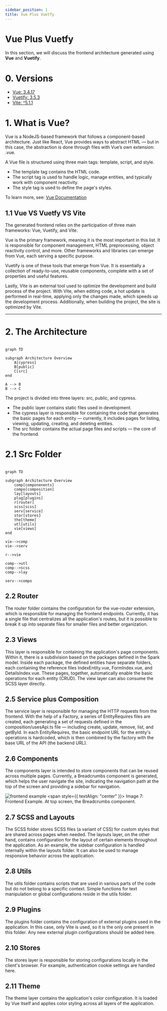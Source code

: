 ```yaml
---
sidebar_position: 1
title: Vue Plus Vuetfy
---
```


# Vue Plus Vuetfy
In this section, we will discuss the frontend architecture generated using **Vue** and **Vuetify**.

# 0. Versions
- <a href="https://vuejs.org/guide/introduction.html">Vue: 3.4.17</a>
- <a href="https://vuetifyjs.com/en/">Vuetify: 3.5.3</a>
- <a href="https://vite.dev/">Vite: ^5.1.1</a>

# 1. What is Vue?

Vue is a NodeJS-based framework that follows a component-based architecture. Just like React, Vue provides ways to abstract HTML — but in this case, the abstraction is done through files with Vue’s own extension: .vue.

A Vue file is structured using three main tags: template, script, and style.
- The template tag contains the HTML code.
- The script tag is used to handle logic, manage entities, and typically work with component reactivity.
- The style tag is used to define the page's styles.

To learn more, see: <a href="https://vuejs.org/guide/introduction.html"> Vue Documentation</a>

## 1.1 Vue VS Vuetfy VS Vite
The generated frontend relies on the participation of three main frameworks: Vue, Vuetify, and Vite.

Vue is the primary framework, meaning it is the most important in this list. It is responsible for component management, HTML preprocessing, object reactivity control, and more. Other frameworks and libraries can emerge from Vue, each serving a specific purpose.

Vuetify is one of these tools that emerge from Vue. It is essentially a collection of ready-to-use, reusable components, complete with a set of properties and useful features.

Lastly, Vite is an external tool used to optimize the development and build process of the project. With Vite, when editing code, a hot update is performed in real-time, applying only the changes made, which speeds up the development process. Additionally, when building the project, the site is optimized by Vite.

---

# 2. The Architecture
```mermaid

graph TD

subgraph Architecture Overview
    A[cypress]
    B[public]
    C[src]
end

A --> B
B --> C

```

The project is divided into three layers: src, public, and cypress.
- The public layer contains static files used in development.
- The cypress layer is responsible for containing the code that generates the basic pages for each entity — currently, it includes pages for listing, viewing, updating, creating, and deleting entities.
- The src folder contains the actual page files and scripts — the core of the frontend.

# 2.1 Src Folder

```mermaid

graph TD

subgraph Architecture Overview
    comp[componenents]
    compo[composition]
    lay[layouts]
    plug[plugins]
    r[router]
    scss[scss]
    serv[service]
    stor[stores]
    the[theme]
    utl[utils]
    vie[views]
end

vie-->comp
vie-->serv

r-->vie

comp-->utl
comp-->scss
comp-->lay

serv-->compo
```

## 2.2 Router
The router folder contains the configuration for the vue-router extension, which is responsible for managing the frontend endpoints. Currently, it has a single file that centralizes all the application's routes, but it is possible to break it up into separate files for smaller files and better organization.

## 2.3 Views
This layer is responsible for containing the application's page components. Within it, there is a subdivision based on the packages defined in the Spark model. Inside each package, the defined entities have separate folders, each containing the reference files IndexEntity.vue, FormIndex.vue, and DetailsIndex.vue. These pages, together, automatically enable the basic operations for each entity (CRUD). The view layer can also consume the SCSS layer directly.

## 2.5 Service plus Composition
The service layer is responsible for managing the HTTP requests from the frontend. With the help of a Factory, a series of EntityRequires files are created, each generating a set of requests defined in the composition/usesApi.ts file — including create, update, remove, list, and getById. In each EntityRequires, the basic endpoint URL for the entity's operations is hardcoded, which is then combined by the factory with the base URL of the API (the backend URL).

## 2.6 Components
The components layer is intended to store components that can be reused across multiple pages. Currently, a Breadcrumbs component is generated, which helps the user navigate the site, indicating the navigation path at the top of the screen and providing a sidebar for navigation.

![frontend example](./imgs/frontendExample.png)
<span style={{ textAlign: "center" }}>
    Image 7: Frontend Example. At top screen, the Breadcrumbs component.
</span>

## 2.7 SCSS and Layouts
The SCSS folder stores SCSS files (a variant of CSS) for custom styles that are shared across pages when needed. The layouts layer, on the other hand, contains configuration for the layout of certain elements throughout the application. As an example, the sidebar configuration is handled internally within the layouts folder. It can also be used to manage responsive behavior across the application.

## 2.8 Utils
The utils folder contains scripts that are used in various parts of the code but do not belong to a specific context. Simple functions for text manipulation or global configurations reside in the utils folder.


## 2.9 Plugins
The plugins folder contains the configuration of external plugins used in the application. In this case, only Vite is used, so it is the only one present in this folder. Any new external plugin configurations should be added here.


## 2.10 Stores
The stores layer is responsible for storing configurations locally in the client's browser. For example, authentication cookie settings are handled here.


## 2.11 Theme
The theme layer contains the application's color configuration. It is loaded by Vue itself and applies color styling across all layers of the application.